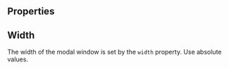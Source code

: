 
<Meta of={Stories} />

<Intro
  name="Modal"
  description="Modal is a component that presents the content in a separate, focused mode."
/>

<Story of={Stories.Basic} />

## Properties

<Props />

## Width

The width of the modal window is set by the `width` property. Use absolute values.

<Story of={Stories.Width} />

